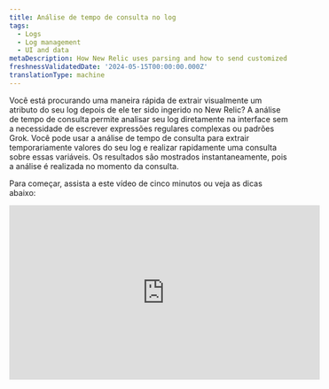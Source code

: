 ```yaml
---
title: Análise de tempo de consulta no log
tags:
  - Logs
  - Log management
  - UI and data
metaDescription: How New Relic uses parsing and how to send customized log data.
freshnessValidatedDate: '2024-05-15T00:00:00.000Z'
translationType: machine
---
```

















Você está procurando uma maneira rápida de extrair visualmente um atributo do seu log depois de ele ter sido ingerido no New Relic? A análise de tempo de consulta permite analisar seu log diretamente na interface sem a necessidade de escrever expressões regulares complexas ou padrões Grok. Você pode usar a análise de tempo de consulta para extrair temporariamente valores do seu log e realizar rapidamente uma consulta sobre essas variáveis. Os resultados são mostrados instantaneamente, pois a análise é realizada no momento da consulta.

Para começar, assista a este vídeo de cinco minutos ou veja as dicas abaixo:

<iframe
  width="560"
  height="315"
  src="https://www.youtube.com/embed/tvK6MlkvD6Y?si=Vj4zadiAH1OG_wMy"
  title="YouTube video player"
  frameborder="0"
  allow="accelerometer; autoplay; clipboard-write; encrypted-media; gyroscope; picture-in-picture; web-share"
  referrerpolicy="strict-origin-when-cross-origin"
  allowfullscreen
/>

## Como a análise do tempo de consulta difere da análise de ingestão [#differences]

Embora ambos os tipos de análise facilitem a consulta do log, eles têm algumas diferenças significativas:

* **Análise de ingestão:** a análise durante [a ingestão de log](/docs/logs/ui-data/parsing/) é onde você cria regras de análise usando Grok ou expressões regulares (ou ambas). À medida que os registros log são ingeridos no New Relic, suas regras de análise são aplicadas para criar atributos permanentes que são armazenados com seus dados log no NRDB. Esses atributos facilitam a consulta dos dados log .
* **Análise de tempo de consulta:** Em contraste com a análise de ingestão, a análise de tempo de consulta permite criar atributos temporários que serão usados como variáveis de consulta. Você pode então usar essas variáveis na consulta NRQL para preencher sua tabela log . Criamos a consulta automaticamente conforme você faz seleções na interface.

Você também pode optar por usar uma combinação de ambas as abordagens de análise. Revise a tabela abaixo para decidir se a análise do tempo de consulta é adequada para você:

<table>
  <thead>
    <tr>
      <th>
        Descrição
      </th>

      <th>
        Análise de ingestão
      </th>

      <th>
        Análise do tempo de consulta
      </th>
    </tr>
  </thead>

  <tbody>
    <tr>
      <td>
        Uso recomendado
      </td>

      <td>
        Melhor para criar um atributo permanente que você pode consultar no futuro
      </td>

      <td>
        Melhor para fazer consultas rápidas sobre atributos que não são permanentes
      </td>
    </tr>

    <tr>
      <td>
        Analisando linguagem  

      </td>

      <td>
        Você cria padrões Grok e expressões regulares
      </td>

      <td>
        New Relic cria consulta para você usando a função NRQL [aparse](/docs/nrql/nrql-syntax-clauses-functions/#func-aparse)
      </td>
    </tr>

    <tr>
      <td>
        Tempo
      </td>

      <td>
        Aplicado na ingestão
      </td>

      <td>
        Aplicado quando você consulta
      </td>
    </tr>

    <tr>
      <td>
        Resultados
      </td>

      <td>
        Faz alterações permanentes no log armazenado
      </td>

      <td>
        Altera temporariamente seu log na interface
      </td>
    </tr>

    <tr>
      <td>
        Registro de cauda ao vivo
      </td>

      <td>
        O log final ao vivo inclui quaisquer valores extraídos da análise de ingestão
      </td>

      <td>
        O log final ao vivo **não** inclui nenhum valor extraído da análise do tempo de consulta
      </td>
    </tr>

    <tr>
      <td>
        Registro exportado
      </td>

      <td>
        O log exportado inclui quaisquer valores extraídos da análise de ingestão
      </td>

      <td>
        O log exportado **não** inclui nenhum valor extraído da análise do tempo de consulta
      </td>
    </tr>

    <tr>
      <td>
        Número de atributo
      </td>

      <td>
        Um máximo de [255 atributos](/docs/logs/log-api/log-event-data/#events) estão disponíveis na ingestão (o número real de atributos que você pode analisar na ingestão depende da natureza do seu log)
      </td>

      <td>
        Você pode analisar no máximo 32 atributos temporários em todas as regras para análise de tempo de consulta
      </td>
    </tr>
  </tbody>
</table>

## Como criar uma regra de análise de tempo de consulta [#how-to]

Aqui está um guia para criar regras de análise de tempo de consulta. O exemplo mostra como extrair o nível de log e os valores da mensagem com script do atributo `message` .

<Steps>
  <Step>
    #### Selecione o valor do atributo para analisar [#select-attribute]

    Você pode começar a criar uma regra de análise de tempo de consulta selecionando um valor de atributo para analisar.

    1. Na tabela log ou na visualização de **Log details**, destaque uma sequência de âncora que contém os valores que você deseja extrair. Nesse caso, você destacaria `level=info msg="Running script"`. Fica assim na tabela de log:<img title="Screenshot showing a highlighted section of a log" alt="Screenshot showing a highlighted section of a log" src={logsExampleLogRecordtoHighlight}/>

       Tenha o seguinte em mente:

       * Seu texto destacado deve incluir o(s) valor(es) que você deseja extrair e os caracteres da string ao redor que ajudarão a identificar a localização do(s) valor(es) extraído(s).
       * Se a cadeia de âncora inicial estiver em qualquer lugar no meio do valor do atributo original, inclua pelo menos um caractere antes e depois dos valores que você deseja extrair.
       * Se você estiver destacando todo o valor do atributo, não precisará se preocupar com os caracteres antes e depois dos valores que está extraindo.
       * Você não pode destacar valores de blob para analisar.

    2. Clique na opção **Create query time parsing rule**.

       **Log table:**<img title="Screenshot showing how you can begin with the logs table UI" alt="Screenshot showing how you can begin with the logs table UI" src={logsLogsTableEntryPoint}/>

       **Log details view**:<img title="Screenshot showing how you can start creating rules in the logs detail view" alt="Screenshot showing how you can start creating rules in the logs detail view." src={logsLogsDetailEntryPoint}/>
  </Step>

  <Step>
    #### Destacar e extrair valores [#highlight-extractl]

    Depois de clicar em **Create query time parsing rule**, o editor exibirá a string selecionada para análise:

    <img
      title="Screenshot showing the opening screen of the query editor"
      alt="Screenshot showing the opening screen of the query editor"
      src={logsOpenQueryTimeParsingEditor}
    />

    Para extrair valores:

    1. Dentro da string, destaque o(s) valor(es) que deseja extrair (consulte [Dicas para extrair valores](#extract-tips)).

    2. Em **Parse as**, insira um nome para esse atributo temporário que será usado como variável de consulta.

       <img title="Screenshot showing how to extract values in the parser rule" alt="Screenshot showing how to extract values in the parser rule" src={logsExtractValuesinParserRule}/>

    3. Clique em **Save**, que substitui o valor destacado pela variável que você criou.

    <CollapserGroup>
      <Collapser
        id="extract-tips"
        title="Dicas para extrair valores"
      >
        Lembre-se do seguinte ao extrair valores:

        * Você pode extrair mais de um valor em uma regra.

        * Você **não pode** extrair valores que estejam diretamente próximos um do outro. Deve haver pelo menos um caractere (incluindo espaço) entre os valores extraídos.

        * Se a string âncora **começar em** qualquer lugar no meio do valor do atributo original, você não poderá extrair o primeiro caractere.

          * Usando o exemplo `level=info msg="Running script"`, você não pode extrair a palavra completa `level`--apenas `evel`.
          * Para extrair a palavra `level`, os caracteres antes da palavra `level` precisariam ser incluídos na string âncora.

        * Se a string âncora **terminar** em qualquer lugar no meio do valor do atributo original, você não poderá extrair o último caractere.

          * Usando o exemplo `level=info msg="Running script"`, você não pode extrair as aspas duplas finais.
          * Para extrair as últimas aspas duplas, os caracteres após as aspas duplas precisariam ser incluídos na string âncora.

        * Tenha cuidado para não usar nenhuma dessas palavras reservadas como nome de variável para análise de tempo de consulta:

          * `appId`
          * `endTimestamp`
          * `eventType`
          * `logs.accountId`
          * `logs.hashId`
          * `messageId`
          * `message_id`
          * `metricName`
          * `metricTimesliceName`
          * `newrelic.timeslice.value`
          * `timestamp`
          * `timestampSeconds`
          * `timestampMillis`
          * Não é possível começar com `nr.` ou `newrelic`

        * Você não pode nomear um valor extraído com o mesmo nome do atributo que está sendo analisado. Por exemplo, se você estiver criando uma regra de análise de tempo de consulta para o atributo de mensagem, um valor extraído não poderá ser denominado mensagem.

          * Os nomes dos valores extraídos devem ser exclusivos em todas as regras de análise de tempo de consulta.
          * Se um valor extraído receber o mesmo nome de um atributo existente em seu log, os resultados na tabela log dessa coluna mostrarão dados de ingestão e dados de regras de análise de tempo de consulta.
      </Collapser>
    </CollapserGroup>
  </Step>

  <Step>
    #### Termine de criar sua regra de análise de tempo de consulta [#finish-rule]

    Depois de selecionar os valores, faça o seguinte:

    1. No editor, revise a visualização da tabela que mostra como sua regra será aplicada ao log selecionado.

       <img
         title="Screenshot showing how the editor shows a preview of the rule"
         alt="Screenshot showing how the editor shows a preview of the rule"
         src={logsEditorShowsParsedDataPreview}
       />

    2. Caso tenha interesse na função NRQL utilizada na consulta para obter seu log, clique em **Query**.

       <img
         title="Screenshot showing the query behind the parsing rule"
         alt="Screenshot showng the query behind the parsing rule"
         src={logsNrqlBehindQueryRule}
       />

       <figcaption>
         A sequência padrão, que é usada para localizar e extrair valores do atributo selecionado, é atualizada sempre que um valor é extraído.
       </figcaption>

    3. Se precisar renomear alguma variável antes de criar sua regra, clique no nome, forneça um novo nome e clique em **Save**. Você também pode excluir variáveis clicando na variável que deseja excluir e clicando em **Delete**.<img title="Screenshot showing where you can delete values" alt="Screenshot showing where you can delete values" src={logsDeleteQueryTimeRule}/>

       <figcaption>Você pode editar ou excluir variáveis clicando nelas.</figcaption>

    4. Depois de terminar de revisar e editar os nomes das variáveis, clique em **Create rule** para concluir a criação da sua regra.

    Se você começou a criar uma regra de análise de tempo de consulta na visualização de **Log details** , será necessário fechar essa visualização para ver seus resultados na tabela log .

    **Log details**<img title="Screenshot showing how you can see your newly extracted values in the log details view" alt="Screenshot showing how you can see your newly extracted values in the log details view" src={logsViewResultsinLogDetailsView}/>

    <figcaption>
      Depois de visualizar os valores recém-extraídos, feche a visualização **Log details** .
    </figcaption>

    **Log table**<img title="Screenshot showing the final results after you create the rules" alt="Screenshot showing the final results after you create the rules" src={logsLogTableResults}/>

    <figcaption>
      A tabela log é atualizada automaticamente e aplica a consulta gerada para analisar seu log.
    </figcaption>
  </Step>
</Steps>

## Gerencie suas regras [#manage-rules]

Embora suas regras sejam temporárias e se apliquem à sessão de usuário atual, você ainda pode executar diversas tarefas durante a sessão.

<CollapserGroup>
  <Collapser
    id="edit-and-delete-rules"
    title="Editar e excluir regras"
  >
    Você pode editar ou excluir suas regras clicando em **Manage parsing rules** acima da tabela de log. Essas regras são armazenadas na sessão atual do usuário na visualização de log.

    <img
      title="Screenshot showing the rules manager"
      alt="Screenshot showing the rules manager"
      src={logsRuleManager}
    />

    <figcaption>
      Visualize, edite e exclua suas regras de análise de tempo de consulta.
    </figcaption>
  </Collapser>

  <Collapser
    id="save-parsing-rules"
    title="Salve suas regras de análise"
  >
    Se você navegar fora do log, perderá as regras de análise do tempo de consulta. Se quiser manter suas regras, você pode armazená-las em [visualizações salvas](/docs/logs/ui-data/use-logs-ui/#saved-views). Isso permite carregá-los em uma sessão futura.
  </Collapser>

  <Collapser
    id="share-rules"
    title="Compartilhar regras de análise de tempo de consulta"
  >
    Caso queira compartilhar as regras de análise do tempo de consulta com seus colegas, utilize o botão do link permanente no canto superior direito da interface.

    Quando você compartilha um link permanente com seus colegas, e eles adicionam algumas regras, as alterações não afetarão seu conjunto de regras iniciais.
  </Collapser>

  <Collapser
    id="create-alerts-from-queries"
    title="Crie alertas a partir da consulta log"
  >
    Depois de criar uma regra de análise de tempo de consulta, você poderá usar as variáveis dessas regras na consulta como qualquer outro atributo na barra de pesquisa. Depois de pesquisar uma variável na análise do tempo de consulta, você pode clicar no botão de alertas para criar um alerta sobre essa variável.

    <img
      title="Screenshot showing an example of the query time search bar"
      alt="Screenshot showing an example of the query time search bar"
      src={logsQueryTimeSearchBar}
    />

    <figcaption>
      Consulte seus valores extraídos para que você possa criar um alerta sobre esses valores.  

    </figcaption>

    <img
      title="Screenshot showing the alert query builder"
      alt="Screenshot showing the alert query builder"
      src={logsAlertQueryBuilder}
    />

    <figcaption>
      Crie um alerta sobre valores extraídos da análise do tempo de consulta.
    </figcaption>
  </Collapser>

  <Collapser
    id="remove-readd-columns"
    title="Remover e adicionar novamente colunas"
  >
    As variáveis da análise do tempo de consulta são adicionadas automaticamente à tabela de log como colunas. Você pode adicionar e remover essas colunas de análise de tempo de consulta clicando em **Add column** acima da tabela de log. Depois de ter as colunas que deseja exibir, você também pode incluir colunas da análise do tempo de consulta em seu painel clicando em **Add to dashboard**.
  </Collapser>

  <Collapser
    id="inspect-queries"
    title="Veja a consulta por trás do log"
  >
    Para ver a consulta completa que estamos executando, clique em **NRQL** na parte superior da página. Você pode ver como a função `aparse` é usada para analisar seu log no momento da consulta.

    <img
      title="Screenshot showing the query behind the parsing rule"
      alt="Screenshot showing the query behind the parsing rule"
      src={logsQueryBehindParsingRule}
    />

    <figcaption>
      Veja a consulta NRQL completa usada para extrair valores na análise de tempo de consulta.
    </figcaption>
  </Collapser>

  <Collapser
    id="view-query-attributes"
    title="Ver atributo da consulta"
  >
    Você pode usar a visualização **Attributes** para ver suas variáveis de análise de tempo de consulta e filtrar por valores específicos para essas variáveis.

    <img
      title="Screenshot showing the parsing attributes view"
      alt="Screenshot showing the parsing attributes view"
      src={logsParsingAttributesView}
    />

    <figcaption>
      Na visualização **Attributes** , pesquise os valores extraídos da análise de tempo da consulta.
    </figcaption>
  </Collapser>
</CollapserGroup>